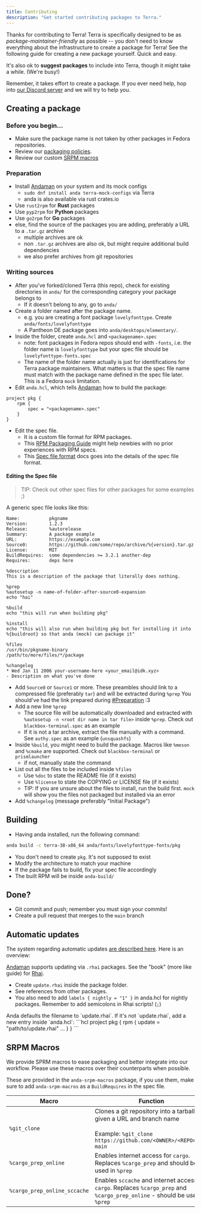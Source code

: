 ```yaml
---
title: Contributing
description: "Get started contributing packages to Terra."
---
```


Thanks for contributing to Terra!
Terra is specifically designed to be as _package-maintainer-friendly_ as possible -- you
don't need to know everything about the infrastructure to create a package for Terra!
See the following guide for creating a new package yourself. Quick and easy.

It's also ok to **suggest packages** to include into Terra, though it might take a while. (We're busy!)

Remember, it takes effort to create a package. If you ever need help, hop into
[our Discord server](https://discord.gg/5fdPuxTg5Q) and we will try to help you.

## Creating a package

### Before you begin...

- Make sure the package name is not taken by other packages in Fedora repositories.
- Review our [packaging policies](https://github.com/terrapkg/packages/wiki/Policy).
- Review our custom [SRPM macros](#srpm-macros)

### Preparation

- Install [Andaman] on your system and its mock configs
  - `sudo dnf install anda terra-mock-configs` via Terra
  - anda is also available via rust crates.io
- Use `rust2rpm` for **Rust** packages
- Use `pyp2rpm` for **Python** packages
- Use `go2rpm` for **Go** packages
- else, find the source of the packages you are adding, preferably a URL to a `.tar.gz` archive
  - multiple archives are ok
  - non `.tar.gz` archives are also ok, but might require additional build dependencies
  - we also prefer archives from git repositories

### Writing sources

- After you've forked/cloned Terra (this repo),
  check for existing directories in `anda/`
  for the corresponding category your package belongs to
  - If it doesn't belong to any, go to `anda/`
- Create a folder named after the package name.
  - e.g. you are creating a font package `lovelyfonttype`. Create `anda/fonts/lovelyfonttype`
  - A Pantheon DE package goes into `anda/desktops/elementary/`.
- Inside the folder, create `anda.hcl` and `<packagename>.spec`
  - note: font packages in Fedora repos should end with `-fonts`,
    i.e. the folder name is `lovelyfonttype` but your spec file should be `lovelyfonttype-fonts.spec`
  - The name of the folder name actually is just for identifications for Terra package maintainers.
    What matters is that the spec file name must match with the package name defined in the spec file later.
    This is a Fedora `mock` limitation.
- Edit `anda.hcl`, which tells [Andaman] how to build the package:

```hcl
project pkg {
    rpm {
        spec = "<packagename>.spec"
    }
}
```

- Edit the spec file.
  - It is a custom file format for RPM packages.
  - This [RPM Packaging Guide] might help newbies with no prior experiences with RPM specs.
  - This [Spec file format] docs goes into the details of the spec file format.

#### Editing the Spec file

> TIP: Check out other spec files for other packages for some examples ;)

A generic spec file looks like this:

```rpmspec
Name:           pkgname
Version:        1.2.3
Release:        %autorelease
Summary:        A package example
URL:            https://example.com
Source0:        https://github.com/some/repo/archive/%{version}.tar.gz
License:        MIT
BuildRequires:  some dependencies >= 3.2.1 another-dep
Requires:       deps here

%description
This is a description of the package that literally does nothing.

%prep
%autosetup -n name-of-folder-after-source0-expansion
echo "hai"

%build
echo "this will run when building pkg"

%install
echo "this will also run when building pkg but for installing it into %{buildroot} so that anda (mock) can package it"

%files
/usr/bin/pkgname-binary
/path/to/more/files/*/package

%changelog
* Wed Jan 11 2006 your-username-here <your_email@idk.xyz>
- Description on what you've done
```

- Add `Source0` or `Source1` or more.
  These preambles should link to a compressed file (preferably `tar`) and will be extracted during `%prep`
  You should've had the link prepared during [#Preparation](#preparation) :3
- Add a new line `%prep`
  - The source file will be automatically downloaded and
    extracted with `%autosetup -n <root dir name in tar file>` inside `%prep`.
    Check out `blackbox-terminal.spec` as an example
  - If it is not a tar archive, extract the file manually with a command.
    See `authy.spec` as an example (`unsquashfs`)
- Inside `%build`, you might need to build the package.
  Macros like `%meson` and `%cmake` are supported.
  Check out `blackbox-terminal` or `prismlauncher`
  - if not, manually state the command
- List out all the files to be included inside `%files`
  - Use `%doc` to state the README file (if it exists)
  - Use `%license` to state the COPYING or LICENSE file (if it exists)
  - TIP: If you are unsure about the files to install, run the build first.
    `mock` will show you the files not packaged but installed via an error
- Add `%changelog` (message preferably "Initial Package")

## Building

- Having anda installed, run the following command:

```sh
anda build -c terra-38-x86_64 anda/fonts/lovelyfonttype-fonts/pkg
```

- You don't need to create `pkg`. It's not supposed to exist
- Modify the architecture to match your machine
- If the package fails to build, fix your spec file accordingly
- The built RPM will be inside `anda-build/`

## Done?

- Git commit and push; remember you must sign your commits!
- Create a pull request that merges to the `main` branch

## Automatic updates

The system regarding automatic updates [are described here](autoupdate). Here is an overview:

[Andaman] supports updating via `.rhai` packages.
See the "book" (more like guide) for [Rhai](https://rhai.rs/book/).

- Create `update.rhai` inside the package folder.
- See references from other packages.
- You also need to add `labels { nightly = "1" }` in anda.hcl for nightly packages.
<Warning>Remember to add semicolons in Rhai scripts! (`;`)</Warning>
<Note>
  Anda defaults the filename to `update.rhai`.
  If it's not `update.rhai`, add a new entry inside `anda.hcl`:
  ```hcl
  project pkg {
    rpm {
      update = "path/to/update.rhai"
      ...
    }
  }
  ```
</Note>

## SRPM Macros

We provide SPRM macros to ease packaging and better integrate into our workflow. Please use these macros over their counterparts when possible.

These are provided in the `anda-srpm-macros` package, if you use them, make sure to add `anda-srpm-macros` as a `BuildRequires` in the spec file.

| Macro                        | Function                                                                                                                                                                                                                                                                                                                                                                                                                                                                                                                                                                                                                                                                                  |
| ---------------------------- | ----------------------------------------------------------------------------------------------------------------------------------------------------------------------------------------------------------------------------------------------------------------------------------------------------------------------------------------------------------------------------------------------------------------------------------------------------------------------------------------------------------------------------------------------------------------------------------------------------------------------------------------------------------------------------------------- |
| `%git_clone`                 | Clones a git repository into a tarball given a URL and branch name <br/><br/> Example: `%git_clone https://github.com/<OWNER>/<REPO>.git main`                                                                                                                                                                                                                                                                                                                                                                                                                                                                                                                                            |
| `%cargo_prep_online`         | Enables internet access for `cargo`. Replaces `%cargo_prep` and should be used in `%prep`                                                                                                                                                                                                                                                                                                                                                                                                                                                                                                                                                                                                 |
| `%cargo_prep_online_sccache` | Enables `sccache` and internet access for `cargo`. Replaces `%cargo_prep` and `%cargo_prep_online` - should be used in `%prep`                                                                                                                                                                                                                                                                                                                                                                                                                                                                                                                                                            |

[andaman]: https://github.com/FyraLabs/anda/
[rpm packaging guide]: https://rpm-packaging-guide.github.io/
[spec file format]: https://rpm-software-management.github.io/rpm/manual/spec.htm
